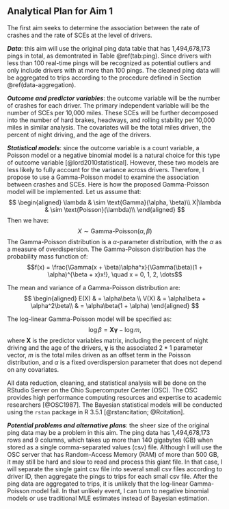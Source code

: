 Analytical Plan for Aim 1
-------------------------

The first aim seeks to determine the association between the rate of crashes and the rate of SCEs at the level of drivers. 

__*Data*__: this aim will use the original ping data table that has 1,494,678,173 pings in total, as demontrated in Table \@ref(tab:ping). Since drivers with less than 100 real-time pings will be recognized as potential outliers and only include  drivers with at more than 100 pings. The cleaned ping data will be aggregated to trips according to the procedure defined in Section \@ref(data-aggregation).

__*Outcome and predictor variables*__: the outcome variable will be the number of crashes for each driver. The primary independent variable will be the number of SCEs per 10,000 miles. These SCEs will be further decomposed into the number of hard brakes, headways, and rolling stability per 10,000 miles in similar analysis. The covariates will be the total miles driven, the percent of night driving, and the age of the drivers.

__*Statistical models*__: since the outcome variable is a count variable, a Poisson model or a negative binomial model is a natural choice for this type of outcome variable [@lord2010statistical]. However, these two models are less likely to fully account for the variance across drivers. Therefore, I propose to use a Gamma-Poisson model to examine the association between crashes and SCEs. Here is how the proposed Gamma-Poisson model will be implemented. Let us assume that:
$$
\begin{aligned}
\lambda & \sim \text{Gamma}(\alpha, \beta)\\
X|\lambda & \sim \text{Poisson}(\lambda)\\
\end{aligned}
$$
Then we have:
$$X \sim \text{Gamma-Poisson}(\alpha, \beta)$$
The Gamma-Poisson distribution is a $\alpha$-parameter distribution, with the $\alpha$ as a measure of overdispersion. The Gamma-Poisson distribution  has the probability mass function of:
$$f(x) = \frac{\Gamma(x + \beta)\alpha^x}{\Gamma(\beta)(1 + \alpha)^{\beta + x}x!}, \quad x = 0, 1, 2, \dots$$

The mean and variance of a Gamma-Poisson distribution are:
$$
\begin{aligned}
E(X) & = \alpha\beta \\
V(X) & = \alpha\beta + \alpha^2\beta\\
     & = \alpha\beta(1 + \alpha)
\end{aligned}
$$

The log-linear Gamma-Poisson model will be specified as:
$$
\log\beta = \mathbf{X\gamma} - \log m,
$$
where $\mathbf{X}$ is the predictor variables matrix, including the percent of night driving and the age of the drivers, $\mathbf{\gamma}$ is the associated $2*1$ parameter vector, $m$ is the total miles driven as an offset term in the Poisson distribution, and $\alpha$ is a fixed overdispersion parameter that does not depend on any covariates.

All data reduction, cleaning, and statistical analysis will be done on the RStudio Server on the Ohio Supercomputer Center (OSC). The OSC provides high performance computing resources and expertise to academic researchers [@OSC1987]. The Bayesian statistical models will be conducted using the `rstan` package in R 3.5.1 [@rstancitation; @Rcitation].

__*Potential problems and alternative plans*__: the sheer size of the original ping data may be a problem in this aim. The ping data has 1,494,678,173 rows and 9 columns, which takes up more than 140 gigabytes (GB) when stored as a single comma-separated values (csv) file. Although I will use the OSC server that has Random-Access Memory (RAM) of more than 500 GB, it may still be hard and slow to read and process this giant file. In that case, I will separate the single gaint csv file into several small csv files according to driver ID, then aggregate the pings to trips for each small csv file. After the ping data are aggregated to trips, it is unlikely that the log-linear Gamma-Poisson model fail. In that unlikely event, I can turn to negative binomial models or use traditional MLE estimates instead of Bayesian estimation.